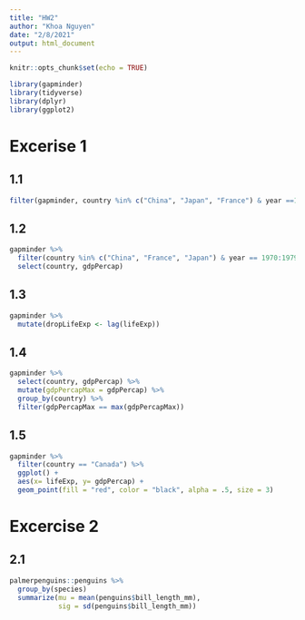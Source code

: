 ```yaml
---
title: "HW2"
author: "Khoa Nguyen"
date: "2/8/2021"
output: html_document
---
```


```r
knitr::opts_chunk$set(echo = TRUE)
```

```r
library(gapminder)
library(tidyverse)
library(dplyr)
library(ggplot2)
```

# Excerise 1

## 1.1


```r
filter(gapminder, country %in% c("China", "Japan", "France") & year ==1970:1979)
```

## 1.2


```r
gapminder %>% 
  filter(country %in% c("China", "France", "Japan") & year == 1970:1979) %>% 
  select(country, gdpPercap)
```

## 1.3

```r
gapminder %>% 
  mutate(dropLifeExp <- lag(lifeExp))
```

## 1.4

```r
gapminder %>% 
  select(country, gdpPercap) %>%
  mutate(gdpPercapMax = gdpPercap) %>% 
  group_by(country) %>% 
  filter(gdpPercapMax == max(gdpPercapMax))
```
  
## 1.5

```r
gapminder %>% 
  filter(country == "Canada") %>% 
  ggplot() +
  aes(x= lifeExp, y= gdpPercap) +
  geom_point(fill = "red", color = "black", alpha = .5, size = 3)
```

# Excercise 2

## 2.1

```r
palmerpenguins::penguins %>% 
  group_by(species)
  summarize(mu = mean(penguins$bill_length_mm),
            sig = sd(penguins$bill_length_mm))
```
